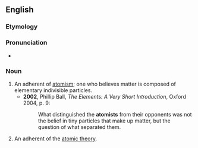 ==English==

===Etymology===
{{suffix|en|atom|ist}}

===Pronunciation===
* {{IPA|/ˈætəmɪst/|lang=en}}

===Noun===
{{en-noun}}

# An adherent of [[atomism]]; one who believes matter is composed of elementary indivisible particles.
#* '''2002''', Phillip Ball, ''The Elements: A Very Short Introduction'', Oxford 2004, p. 9:
#*: What distinguished the '''atomists''' from their opponents was not the belief in tiny particles that make up matter, but the question of what separated them.
# An adherent of the [[atomic theory]].